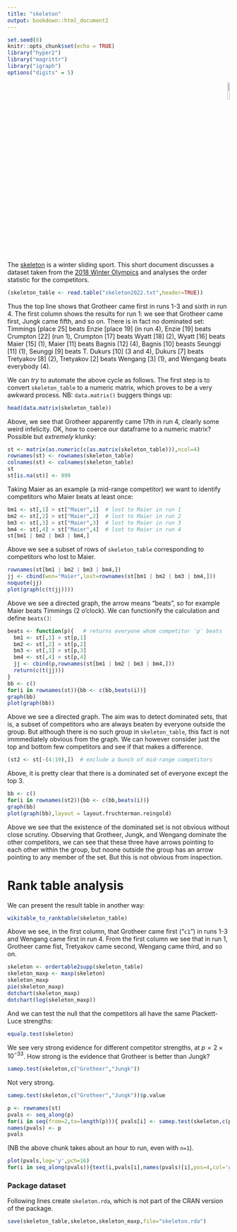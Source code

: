 ```yaml
---
title: "skeleton"
output: bookdown::html_document2
---
```


```r
set.seed(0)
knitr::opts_chunk$set(echo = TRUE)
library("hyper2")
library("magrittr")
library("igraph")
options("digits" = 5)
```

<p style="text-align: right;">
![](`r system.file("help/figures/hyper2.png", package = "hyper2")`){width=10%}
</p>

The [skeleton](https://en.wikipedia.org/wiki/Skeleton_(sport)) is a
winter sliding sport.  This short document discusses a dataset taken
from the [2018 Winter
Olympics](https://en.wikipedia.org/wiki/Skeleton_at_the_2018_Winter_Olympics_%E2%80%93_Men%27s)
and analyses the order statistic for the competitors.

```r
(skeleton_table <- read.table("skeleton2022.txt",header=TRUE))
```

Thus the top line shows that Grotheer came first in runs 1-3 and sixth
in run 4.  The first column shows the results for run 1: we see that
Grotheer came first, Jungk came fifth, and so on.  There is in fact no
dominated set: Timmings [place 25] beats Enzie [place 19] (in run 4),
Enzie [19] beats Crumpton [22] (run 1), Crumpton [17] beats Wyatt [18]
(2), Wyatt [16] beats Maier [15] (1), Maier [11] beats Bagnis [12]
(4), Bagnis [10] beasts Seunggi [11] (1), Seunggi [9] beats T. Dukurs
[10] (3 and 4), Dukurs [7] beats Tretyakov [8] (2), Tretyakov [2]
beats Wengang [3] (1), and Wengang beats everybody (4).

We can *try* to automate the above cycle as follows.  The first step
is to convert `skeleton_table` to a numeric matrix, which proves to be
a very awkward process.  NB: `data.matrix()` buggers things up:

```r
head(data.matrix(skeleton_table))
```

Above, we see that Grotheer apparently came 17th in run 4, clearly
some weird infelicity.  OK, how to coerce our dataframe to a numeric
matrix?  Possible but _extremely_  klunky:

```r
st <- matrix(as.numeric(c(as.matrix(skeleton_table))),ncol=4)
rownames(st) <- rownames(skeleton_table)
colnames(st) <- colnames(skeleton_table)
st
st[is.na(st)] <- 999
```

Taking Maier as an example (a mid-range competitor) we want to
identify competitors who Maier beats at least once:

```r
bm1 <- st[,1] > st["Maier",1]  # lost to Maier in run 1
bm2 <- st[,2] > st["Maier",2]  # lost to Maier in run 2
bm3 <- st[,3] > st["Maier",3]  # lost to Maier in run 3
bm4 <- st[,4] > st["Maier",4]  # lsot to Maier in run 4
st[bm1 | bm2 | bm3 | bm4,]
```

Above we see a subset of rows of  `skeleton_table` corresponding to
competitors who lost to Maier.

```r
rownames(st[bm1 | bm2 | bm3 | bm4,])
jj <- cbind(won="Maier",lost=rownames(st[bm1 | bm2 | bm3 | bm4,]))
noquote(jj)
plot(graph(c(t(jj))))
```

Above we see a directed graph, the arrow means "beats", so for example
Maier beats Timmings (2 o'clock).  We can functionify the calculation
and define `beats()`:

```r
beats <- function(p){   # returns everyone whom competitor 'p' beats
  bm1 <- st[,1] > st[p,1]  
  bm2 <- st[,2] > st[p,2]  
  bm3 <- st[,3] > st[p,3] 
  bm4 <- st[,4] > st[p,4] 
  jj <- cbind(p,rownames(st[bm1 | bm2 | bm3 | bm4,]))
  return(c(t(jj)))
}
bb <- c()
for(i in rownames(st)){bb <- c(bb,beats(i))}
graph(bb)
plot(graph(bb))
```

Above we see a directed graph.  The aim was to detect dominated sets,
that is, a subset of competitors who are always beaten by everyone
outside the group.  But although there is no such group in
`skeleton_table`, this fact is not immmediately obvious from the
graph.  We can however consider just the top and bottom few
competitors and see if that makes a difference.


```r
(st2 <- st[-(4:19),])  # exclude a bunch of mid-range competitors
```

Above, it is pretty clear that there is a dominated set of everyone
except the top 3.

```r
bb <- c()
for(i in rownames(st2)){bb <- c(bb,beats(i))}
graph(bb)
plot(graph(bb),layout = layout.fruchterman.reingold)
```


Above we see that the existence of the dominated set is not obvious
without close scrutiny.  Observing that Grotheer, Jungk, and Wengang
dominate the other competitors, we can see that these three have
arrows pointing to each other within the group, but noone outside the
group has an arrow pointing to any member of the set.  But this is not
obvious from inspection.

# Rank table analysis {-}

We can present the result table in another way:

```r
wikitable_to_ranktable(skeleton_table)
```

Above we see, in the first column, that Grotheer came first ("`c1`")
in runs 1-3 and Wengang came first in run 4.  From the first column we
see that in run 1, Grotheer came fist, Tretyakov came second, Wengang
came third, and so on.


```r
skeleton <- ordertable2supp(skeleton_table)
skeleton_maxp <- maxp(skeleton)
skeleton_maxp
pie(skeleton_maxp)
dotchart(skeleton_maxp)
dotchart(log(skeleton_maxp))
```

And we can test the null that the competitors all have the same
Plackett-Luce strengths:

```r
equalp.test(skeleton)
```

We see very strong evidence for different competitor strengths, at
$p=2\times 10^{-33}$.  How strong is the evidence that Grotheer is
better than Jungk?

```r
samep.test(skeleton,c("Grotheer","Jungk"))
```

Not very strong.


```r
samep.test(skeleton,c("Grotheer","Jungk"))$p.value
```

```r
p <- rownames(st)
pvals <- seq_along(p)
for(i in seq(from=2,to=length(p))){ pvals[i] <- samep.test(skeleton,c(p[1],p[i]))$p.value }
names(pvals) <- p
pvals
```

(NB the above chunk takes about an hour to run, even with `n=1`).


```r
plot(pvals,log='y',pch=16)
for(i in seq_along(pvals)){text(i,pvals[i],names(pvals)[i],pos=4,col='gray')}
```


### Package dataset {-}

Following lines create `skeleton.rda`, which is not part of the CRAN version of the package.

```r
save(skeleton_table,skeleton,skeleton_maxp,file="skeleton.rda")
```
